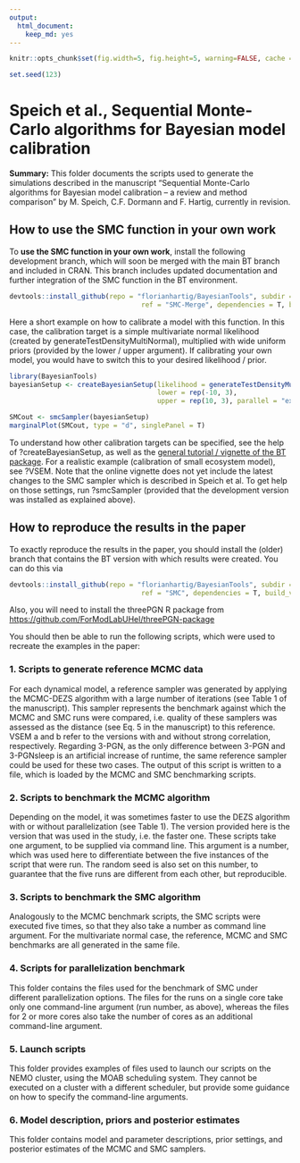 ```yaml
---
output: 
  html_document: 
    keep_md: yes
---
```


```r
knitr::opts_chunk$set(fig.width=5, fig.height=5, warning=FALSE, cache = F)
```

```r
set.seed(123)
```


# Speich et al., Sequential Monte-Carlo algorithms for Bayesian model calibration

**Summary:** This folder documents the scripts used to generate the simulations described in the manuscript “Sequential Monte-Carlo algorithms for Bayesian model calibration – a review and method comparison” by M. Speich, C.F. Dormann and F. Hartig, currently in revision.

## How to use the SMC function in your own work

To **use the SMC function in your own work**, install the following development branch, which will soon be merged with the main BT branch and included in CRAN. This branch includes updated documentation and further integration of the SMC function in the BT environment. 

```r
devtools::install_github(repo = "florianhartig/BayesianTools", subdir = "BayesianTools", 
                                 ref = "SMC-Merge", dependencies = T, build_vignettes = F)
```

Here a short example on how to calibrate a model with this function. In this case, the calibration target is a simple multivariate normal likelihood (created by generateTestDensityMultiNormal), multiplied with wide uniform priors (provided by the lower / upper argument). If calibrating your own model, you would have to switch this to your desired likelihood / prior. 

```r
library(BayesianTools)
bayesianSetup <- createBayesianSetup(likelihood = generateTestDensityMultiNormal(), 
                                     lower = rep(-10, 3),
                                     upper = rep(10, 3), parallel = "external")

SMCout <- smcSampler(bayesianSetup)
marginalPlot(SMCout, type = "d", singlePanel = T)
```

To understand how other calibration targets can be specified, see the help of ?createBayesianSetup, as well as the [general tutorial / vignette of the BT package](https://cran.r-project.org/web/packages/BayesianTools/vignettes/BayesianTools.html). For a realistic example (calibration of small ecosystem model), see ?VSEM. Note that the online vignette does not yet include the latest changes to the SMC sampler which is described in Speich et al. To get help on those settings, run ?smcSampler (provided that the development version was installed as explained above). 

## How to reproduce the results in the paper

To exactly reproduce the results in the paper, you should install the (older) branch that contains the BT version with which results were created. You can do this via

```r
devtools::install_github(repo = "florianhartig/BayesianTools", subdir = "BayesianTools", 
                                 ref = "SMC", dependencies = T, build_vignettes = F)
```

Also, you will need to install the threePGN R package from [https://github.com/ForModLabUHel/threePGN-package](https://github.com/ForModLabUHel/threePGN-package)

You should then be able to run the following scripts, which were used to recreate the examples in the paper: 

### 1.	Scripts to generate reference MCMC data

For each dynamical model, a reference sampler was generated by applying the MCMC-DEZS algorithm with a large number of iterations (see Table 1 of the manuscript). This sampler represents the benchmark against which the MCMC and SMC runs were compared, i.e. quality of these samplers was assessed as the distance (see Eq. 5 in the manuscript) to this reference. VSEM a and b refer to the versions with and without strong correlation, respectively. Regarding 3-PGN, as the only difference between 3-PGN and 3-PGNsleep is an artificial increase of runtime, the same reference sampler could be used for these two cases. The output of this script is written to a file, which is loaded by the MCMC and SMC benchmarking scripts.

### 2.	Scripts to benchmark the MCMC algorithm

Depending on the model, it was sometimes faster to use the DEZS algorithm with or without parallelization (see Table 1). The version provided here is the version that was used in the study, i.e. the faster one. These scripts take one argument, to be supplied via command line. This argument is a number, which was used here to differentiate between the five instances of the script that were run. The random seed is also set on this number, to guarantee that the five runs are different from each other, but reproducible.

### 3.	Scripts to benchmark the SMC algorithm

Analogously to the MCMC benchmark scripts, the SMC scripts were executed five times, so that they also take a number as command line argument. For the multivariate normal case, the reference, MCMC and SMC benchmarks are all generated in the same file.

### 4.	Scripts for parallelization benchmark

This folder contains the files used for the benchmark of SMC under different parallelization options. The files for the runs on a single core take only one command-line argument (run number, as above), whereas the files for 2 or more cores also take the number of cores as an additional command-line argument.

### 5.	Launch scripts

This folder provides examples of files used to launch our scripts on the NEMO cluster, using the MOAB scheduling system. They cannot be executed on a cluster with a different scheduler, but provide some guidance on how to specify the command-line arguments.

### 6.	Model description, priors and posterior estimates

This folder contains model and parameter descriptions, prior settings, and posterior estimates of the MCMC and SMC samplers.
